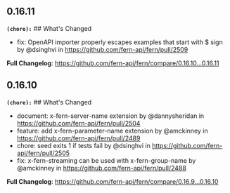 ## 0.16.11
**`(chore):`** ## What's Changed
* fix: OpenAPI importer properly escapes examples that start with $ sign by @dsinghvi in https://github.com/fern-api/fern/pull/2509


**Full Changelog**: https://github.com/fern-api/fern/compare/0.16.10...0.16.11

## 0.16.10
**`(chore):`** ## What's Changed
* document: x-fern-server-name extension by @dannysheridan in https://github.com/fern-api/fern/pull/2504
* feature: add x-fern-parameter-name extension by @amckinney in https://github.com/fern-api/fern/pull/2489
* chore: seed exits 1 if tests fail  by @dsinghvi in https://github.com/fern-api/fern/pull/2505
* fix: x-fern-streaming can be used with x-fern-group-name by @amckinney in https://github.com/fern-api/fern/pull/2488


**Full Changelog**: https://github.com/fern-api/fern/compare/0.16.9...0.16.10

